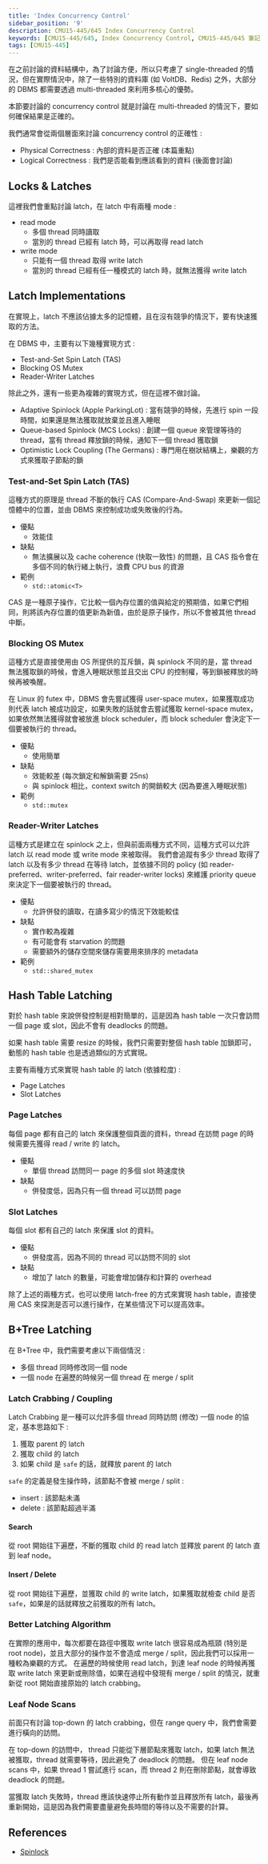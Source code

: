 ```yaml
---
title: 'Index Concurrency Control'
sidebar_position: '9'
description: CMU15-445/645 Index Concurrency Control
keywords: [CMU15-445/645, Index Concurrency Control, CMU15-445/645 筆記]
tags: [CMU15-445]
---
```


<head>
  <title>CMU 15-445 Index Concurrency Control</title>
</head>

在之前討論的資料結構中，為了討論方便，所以只考慮了 single-threaded 的情況，但在實際情況中，除了一些特別的資料庫 (如 VoltDB、Redis) 之外，大部分的 DBMS 都需要透過 multi-threaded 來利用多核心的優勢。

本節要討論的 concurrency control 就是討論在 multi-threaded 的情況下，要如何確保結果是正確的。

我們通常會從兩個層面來討論 concurrency control 的正確性 :

- Physical Correctness : 內部的資料是否正確 (本篇重點)
- Logical Correctness : 我們是否能看到應該看到的資料 (後面會討論)

## Locks & Latches

這裡我們會重點討論 latch，在 latch 中有兩種 mode :

- read mode
  - 多個 thread 同時讀取
  - 當別的 thread 已經有 latch 時，可以再取得 read latch
- write mode
  - 只能有一個 thread 取得 write latch
  - 當別的 thread 已經有任一種模式的 latch 時，就無法獲得 write latch

<ImageModal src="/img/cmu15-445/c09/image-10.webp" caption="Locks and Latches" />

## Latch Implementations

在實現上，latch 不應該佔據太多的記憶體，且在沒有競爭的情況下，要有快速獲取的方法。

在 DBMS 中，主要有以下幾種實現方式 :

- Test-and-Set Spin Latch (TAS)
- Blocking OS Mutex
- Reader-Writer Latches

除此之外，還有一些更為複雜的實現方式，但在這裡不做討論。

- Adaptive Spinlock (Apple ParkingLot) : 當有競爭的時候，先進行 spin 一段時間，如果還是無法獲取就放棄並且進入睡眠
- Queue-based Spinlock (MCS Locks) : 創建一個 queue 來管理等待的 thread，當有 thread 釋放鎖的時候，通知下一個 thread 獲取鎖
- Optimistic Lock Coupling (The Germans) : 專門用在樹狀結構上，樂觀的方式來獲取子節點的鎖

### Test-and-Set Spin Latch (TAS)

這種方式的原理是 thread 不斷的執行 CAS (Compare-And-Swap) 來更新一個記憶體中的位置，並由 DBMS 來控制成功或失敗後的行為。

<ImageModal src="/img/cmu15-445/c09/image-11.webp" caption="Test-and-Set Spin Latch" />

- 優點
  - 效能佳
- 缺點
  - 無法擴展以及 cache coherence (快取一致性) 的問題，且 CAS 指令會在多個不同的執行緒上執行，浪費 CPU bus 的資源
- 範例
  - `std::atomic<T>`

CAS 是一種原子操作，它比較一個內存位置的值與給定的預期值，如果它們相同，則將該內存位置的值更新為新值，由於是原子操作，所以不會被其他 thread 中斷。

<ImageModal src="/img/cmu15-445/c09/image-14.webp" caption="CAS" />

### Blocking OS Mutex

這種方式是直接使用由 OS 所提供的互斥鎖，與 spinlock 不同的是，當 thread 無法獲取鎖的時候，會進入睡眠狀態並且交出 CPU 的控制權，等到鎖被釋放的時候再被喚醒。

在 Linux 的 futex 中，DBMS 會先嘗試獲得 user-space mutex，如果獲取成功則代表 latch 被成功設定，如果失敗的話就會去嘗試獲取 kernel-space mutex，如果依然無法獲得就會被放進 block scheduler，而 block scheduler 會決定下一個要被執行的 thread。

<ImageModal src="/img/cmu15-445/c09/image-12.webp" caption="Blocking OS Mutex" />

- 優點
  - 使用簡單
- 缺點
  - 效能較差 (每次鎖定和解鎖需要 25ns)
  - 與 spinlock 相比，context switch 的開銷較大 (因為要進入睡眠狀態)
- 範例
  - `std::mutex`

### Reader-Writer Latches

這種方式是建立在 spinlock 之上，但與前面兩種方式不同，這種方式可以允許 latch 以 read mode 或 write mode 來被取得。
我們會追蹤有多少 thread 取得了 latch 以及有多少 thread 在等待 latch，並依據不同的 policy (如 reader-preferred、writer-preferred、fair reader-writer locks) 來維護 priority queue 來決定下一個要被執行的 thread。

<ImageModal src="/img/cmu15-445/c09/image-13.webp" caption="Reader-Writer Latches" />

- 優點
  - 允許併發的讀取，在讀多寫少的情況下效能較佳
- 缺點
  - 實作較為複雜
  - 有可能會有 starvation 的問題
  - 需要額外的儲存空間來儲存需要用來排序的 metadata
- 範例
  - `std::shared_mutex`

## Hash Table Latching

對於 hash table 來說併發控制是相對簡單的，這是因為 hash table 一次只會訪問一個 page 或 slot，因此不會有 deadlocks 的問題。

如果 hash table 需要 resize 的時候，我們只需要對整個 hash table 加鎖即可，動態的 hash table 也是透過類似的方式實現。

主要有兩種方式來實現 hash table 的 latch (依據粒度) :

- Page Latches
- Slot Latches

### Page Latches

每個 page 都有自己的 latch 來保護整個頁面的資料，thread 在訪問 page 的時候需要先獲得 read / write 的 latch。

- 優點
  - 單個 thread 訪問同一 page 的多個 slot 時速度快
- 缺點
  - 併發度低，因為只有一個 thread 可以訪問 page

### Slot Latches

每個 slot 都有自己的 latch 來保護 slot 的資料。

- 優點
  - 併發度高，因為不同的 thread 可以訪問不同的 slot
- 缺點
  - 增加了 latch 的數量，可能會增加儲存和計算的 overhead

除了上述的兩種方式，也可以使用 latch-free 的方式來實現 hash table，直接使用 CAS 來探測是否可以進行操作，在某些情況下可以提高效率。

## B+Tree Latching

在 B+Tree 中，我們需要考慮以下兩個情況 :

- 多個 thread 同時修改同一個 node
- 一個 node 在遍歷的時候另一個 thread 在 merge / split

### Latch Crabbing / Coupling

Latch Crabbing 是一種可以允許多個 thread 同時訪問 (修改) 一個 node 的協定，基本思路如下 :

1. 獲取 parent 的 latch
2. 獲取 child 的 latch
3. 如果 child 是 `safe` 的話，就釋放 parent 的 latch

`safe` 的定義是發生操作時，該節點不會被 merge / split :

- insert : 該節點未滿
- delete : 該節點超過半滿

#### Search

從 root 開始往下遍歷，不斷的獲取 child 的 read latch 並釋放 parent 的 latch 直到 leaf node。

<ImageModal src="/img/cmu15-445/c09/image.webp" caption="Search Latch Crabbing - 1" />
<ImageModal src="/img/cmu15-445/c09/image-1.webp" caption="Search Latch Crabbing - 2" />
<ImageModal src="/img/cmu15-445/c09/image-2.webp" caption="Search Latch Crabbing - 3" />
<ImageModal src="/img/cmu15-445/c09/image-3.webp" caption="Search Latch Crabbing - 4" />

#### Insert / Delete

從 root 開始往下遍歷，並獲取 child 的 write latch，如果獲取就檢查 child 是否 `safe`，如果是的話就釋放之前獲取的所有 latch。

<ImageModal src="/img/cmu15-445/c09/image-4.webp" caption="Insert Latch Crabbing - 1" />
<ImageModal src="/img/cmu15-445/c09/image-5.webp" caption="Insert Latch Crabbing - 2" />
<ImageModal src="/img/cmu15-445/c09/image-6.webp" caption="Insert Latch Crabbing - 3" />
<ImageModal src="/img/cmu15-445/c09/image-7.webp" caption="Insert Latch Crabbing - 4" />
<ImageModal src="/img/cmu15-445/c09/image-8.webp" caption="Insert Latch Crabbing - 5" />

### Better Latching Algorithm

在實際的應用中，每次都要在路徑中獲取 write latch 很容易成為瓶頸 (特別是 root node)，並且大部分的操作並不會造成 merge / split，因此我們可以採用一種較為樂觀的方式。
在遍歷的時候使用 read latch，到達 leaf node 的時候再獲取 write latch 來更新或刪除值，如果在過程中發現有 merge / split 的情況，就重新從 root 開始直接原始的 latch crabbing。

### Leaf Node Scans

前面只有討論 top-down 的 latch crabbing，但在 range query 中，我們會需要進行橫向的訪問。

在 top-down 的訪問中， thread 只能從下層節點來獲取 latch，如果 latch 無法被獲取，thread 就需要等待，因此避免了 deadlock 的問題。
但在 leaf node scans 中，如果 thread 1 嘗試進行 scan，而 thread 2 則在刪除節點，就會導致 deadlock 的問題。

當獲取 latch 失敗時，thread 應該快速停止所有動作並且釋放所有 latch，最後再重新開始，這是因為我們需要盡量避免長時間的等待以及不需要的計算。

<ImageModal src="/img/cmu15-445/c09/image-9.webp" caption="Leaf Node Scans" />

## References

- [Spinlock](https://ithelp.ithome.com.tw/articles/10281491)
